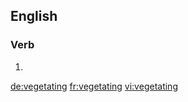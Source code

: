 ==English==

===Verb===
{{head|en}}

# {{present participle of|vegetate}}

[[de:vegetating]]
[[fr:vegetating]]
[[vi:vegetating]]